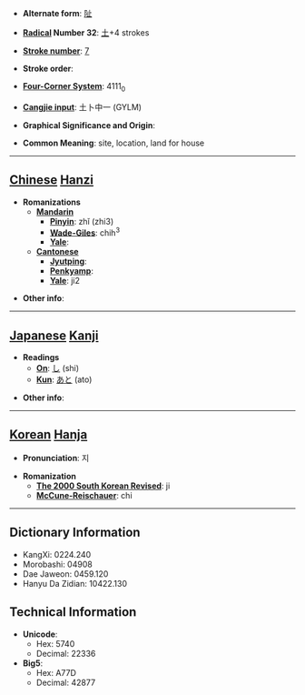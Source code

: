 * '''Alternate form''': [[阯]]

* '''[[Wiktionary:Chinese radical index| Radical]] Number 32''': [[Wiktionary:Chinese radical index 土|土]]+4 strokes

* '''[[Wiktionary:Chinese total strokes index|Stroke number]]''': [[Wiktionary:Chinese total strokes index 7|7]]

* '''Stroke order''': 

* '''[[Wiktionary:Chinese four corner index|Four-Corner System]]''': 4111<sub>0</sub>

* '''[[Wiktionary:Chinese Cangjie index|Cangjie input]]''': 土卜中一 (GYLM)

* '''Graphical Significance and Origin''': 

* '''Common Meaning''': site, location, land for house

----

== [[Chinese]] [[Hanzi]] ==

* '''Romanizations'''
** '''[[Mandarin]]'''
*** '''[[Pinyin]]''': zhǐ (zhi3)
*** '''[[Wade-Giles]]''': chih<sup>3</sup>
*** '''[[Yale]]''': 
** '''[[Cantonese]]'''
*** '''[[Jyutping]]''':
*** '''[[Penkyamp]]''': 
*** '''[[Yale]]''': ji2

* '''Other info''': 

----

== [[Japanese]] [[Kanji]] ==

* '''Readings'''
** '''[[On]]''': [[し]] (shi)
** '''[[Kun]]''': [[あと]] (ato)

* '''Other info''':  

----

== [[Korean]] [[Hanja]] ==

* '''Pronunciation''': 지

* '''Romanization'''
** '''[[The 2000 South Korean Revised Romanization|The 2000 South Korean Revised]]''': ji
** '''[[McCune-Reischauer]]''': chi

----

== Dictionary Information ==

* KangXi: 0224.240
* Morobashi: 04908
* Dae Jaweon: 0459.120
* Hanyu Da Zidian: 10422.130

== Technical Information ==

* '''Unicode''':
** Hex: 5740
** Decimal: 22336
* '''Big5''':
** Hex: A77D
** Decimal: 42877